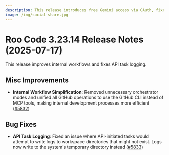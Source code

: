 ```yaml
---
description: This release introduces free Gemini access via OAuth, fixes several bugs, and improves the overall user experience.
image: /img/social-share.jpg
---
```


# Roo Code 3.23.14 Release Notes (2025-07-17)

This release improves internal workflows and fixes API task logging.

## Misc Improvements

* **Internal Workflow Simplification**: Removed unnecessary orchestrator modes and unified all GitHub operations to use the GitHub CLI instead of MCP tools, making internal development processes more efficient ([#5832](https://github.com/RooCodeInc/Roo-Code/pull/5832))

## Bug Fixes

* **API Task Logging**: Fixed an issue where API-initiated tasks would attempt to write logs to workspace directories that might not exist. Logs now write to the system's temporary directory instead ([#5833](https://github.com/RooCodeInc/Roo-Code/pull/5833))